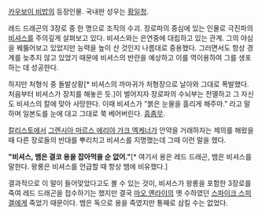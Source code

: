 [[카우보이 비밥]]의 등장인물. 국내판 성우는 [[황일청]].

레드 드래곤의 3장로 중 한 명으로 조직의 수괴. 장로파의 중심에 있는 인물로 극진파의 [[비셔스]]를 주의깊게 살펴보고 있다. 비셔스와는 은연중에 대립하고 있는 관계. 그의 야심을 꿰뚫어보고 있었지만 능력을 높이 산 것인지 나름대로 중용했다. 그러면서도 항상 경계를 늦추지 않고 있었기 때문에 비셔스의 반란을 예상하고 이를 역이용하여 그를 생포하는 데 성공한다.

하지만 처형식 중 돌발상황[* 비셔스의 까마귀가 처형장으로 날아와 그대로 폭발했다. 처음부터 비셔스가 장치를 해놓은 듯.]이 벌어지자 장로파의 수뇌부는 전멸하고 그 자신도 비셔스의 칼에 맞아 사망한다. 이때 비셔스가 "붉은 눈물을 흘리게 해주마." 라고 말하며 일본도를 눈에 대고 그대로 쭉 베어버린다. [[흠좀무]].

[[칼리스토]]에서 [[그렌시아 마르스 에리야 가크 엑케너]]가 안약을 거래하자는 제의를 해왔을 때 다른 장로들의 반대를 뿌리치고 비셔스를 지명했는데 그때 이런 말을 했다.

'''"비셔스, 뱀은 결코 용을 잡아먹을 순 없어."'''[* 여기서 용은 레드 드래곤, 뱀은 비셔스를 말한다. 왕롱은 비셔스를 언급할 때 항상 뱀에 비유했다.]

결과적으로 이 말이 들어맞았다고도 볼 수 있는 것이, 비셔스가 왕롱을 포함한 3장로를 죽여 레드 드래곤을 접수하기는 했지만 결국 [[마오 옌라이]]의 옛 수하였던 [[스파이크 스피겔]]에게 죽었기 때문이다. 뱀은 독으로 용을 죽였지만 통째로 삼킬 수는 없었다.
